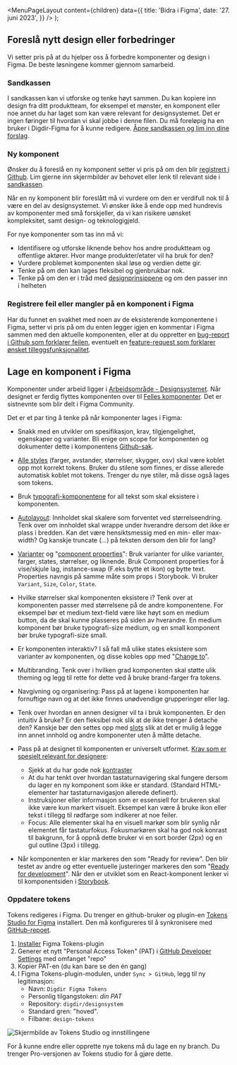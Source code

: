 
<Meta
  title='Bidra i Figma'
  description='Beskrivelse'
/>

  <MenuPageLayout
    content={children}
    data={{
      title: 'Bidra i Figma',
      date: '27. juni 2023',
    }}
  />
);

## Foreslå nytt design eller forbedringer

Vi setter pris på at du hjelper oss å forbedre komponenter og design i Figma. De beste løsningene kommer gjennom samarbeid.

### Sandkassen

I sandkassen kan vi utforske og tenke høyt sammen. Du kan kopiere inn design fra ditt produktteam, for eksempel et mønster, en komponent eller noe annet du har laget som kan være relevant for designsystemet. Det er ingen føringer til hvordan vi skal jobbe i denne filen. Du må foreløpig ha en bruker i Digdir-Figma for å kunne redigere. [Åpne sandkassen og lim inn dine forslag](https://www.figma.com/file/hCLf6YzvQF15WPFFpXqeJj/Sandkasse?type=design&node-id=1%3A4&mode=design&t=5bHSaO1ULo9gKrkK-1).

### Ny komponent

Ønsker du å foreslå en ny komponent setter vi pris på om den blir [registrert i Github](https://github.com/digdir/designsystem/issues/new?assignees=&labels=needs+prioritization%E2%9D%97%EF%B8%8F&projects=&template=3propose_a_new_component.yml). Lim gjerne inn skjermbilder av behovet eller lenk til relevant side i [sandkassen](https://www.figma.com/file/hCLf6YzvQF15WPFFpXqeJj/Sandkasse?type=design&node-id=1%3A4&mode=design&t=5bHSaO1ULo9gKrkK-1).

Når en ny komponent blir foreslått må vi vurdere om den er verdifull nok til å være en del av designsystemet. Vi ønsker ikke å ende opp med hundrevis av komponenter med små forskjeller, da vi kan risikere uønsket kompleksitet, samt design- og teknologigjeld.

For nye komponenter som tas inn må vi:

- Identifisere og utforske liknende behov hos andre produktteam og offentlige aktører. Hvor mange produkter/etater vil ha bruk for den?
- Vurdere problemet komponenten skal løse og verdien dette gir.
- Tenke på om den kan lages fleksibel og gjenbrukbar nok.
- Tenke på om den er i tråd med [designprinsippene](/grunnleggende/introduksjon/designprinsipper) og om den passer inn i helheten

### Registrere feil eller mangler på en komponent i Figma

Har du funnet en svakhet med noen av de eksisterende komponentene i Figma, setter vi pris på om du enten legger igjen en kommentar i Figma sammen med den aktuelle komponenten, eller at du oppretter en [bug-report i Github som forklarer feilen](https://github.com/digdir/designsystem/issues/new?assignees=&labels=%F0%9F%90%9B+bug&projects=&template=1bug_report.yml), eventuelt en [feature-request som forklarer ønsket tilleggsfunksjonalitet](https://github.com/digdir/designsystem/issues/new?assignees=&labels=%E2%9C%A8feature+request%2Cneeds+prioritization%E2%9D%97%EF%B8%8F&projects=&template=2feature_request.yml).

## Lage en komponent i Figma

Komponenter under arbeid ligger i [Arbeidsområde - Designsystemet](https://www.figma.com/file/V4dzf3m1sapmU048OQnu7L/Arbeidsomr%C3%A5de%3A-Felles-komponenter?type=design&node-id=0%3A1&mode=design&t=1A88PWT6a6wiI6dt-1). Når designet er ferdig flyttes komponenten over til [Felles komponenter](https://www.figma.com/file/vpM9dqqQPHqU6ogfKp5tlr/Felles-komponenter?type=design&node-id=503%3A3192&mode=design&t=NoWd7lRReSIFNcOx-1). Det er sistnevnte som blir delt i Figma Community.

Det er et par ting å tenke på når komponenter lages i Figma:

- Snakk med en utvikler om spesifikasjon, krav, tilgjengelighet, egenskaper og varianter. Bli enige om scope for komponenten og dokumenter dette i komponentens [Github-sak](https://github.com/orgs/digdir/projects/3/views/14).

- [Alle styles](https://docs.tokens.studio/available-tokens/available-tokens) (farger, avstander, størrelser, skygger, osv) skal være koblet opp mot korrekt tokens. Bruker du stilene som finnes, er disse allerede automatisk koblet mot tokens. Trenger du nye stiler, må disse også lages som tokens.

- Bruk [typografi-komponentene](https://www.figma.com/file/vpM9dqqQPHqU6ogfKp5tlr/Felles-komponenter?type=design&node-id=9219%3A49516&mode=design&t=kNm7x1CMRXwbfmP9-1) for all tekst som skal eksistere i komponenten.

- [Autolayout](https://help.figma.com/hc/en-us/articles/5731482952599-Using-auto-layout): Innholdet skal skalere som forventet ved størrelseendring. Tenk over om innholdet skal wrappe under hverandre dersom det ikke er plass i bredden. Kan det være hensiktsmessig med en min- eller max-width? Og kanskje truncate (...) på teksten dersom den blir for lang?

- [Varianter](https://help.figma.com/hc/en-us/articles/360056440594-Create-and-use-variants) og "[component properties](https://help.figma.com/hc/en-us/articles/5579474826519-Explore-component-properties)": Bruk varianter for ulike varianter, farger, states, størrelser, og liknende. Bruk Component properties for å vise/skjule lag, instance-swap (F.eks bytte et ikon) og bytte text. Properties navngis på samme måte som props i Storybook. Vi bruker `Variant`, `Size`, `Color`, `State`.

- Hvilke størrelser skal komponenten eksistere i? Tenk over at komponenten passer med størrelsene på de andre komponentene. For eksempel bør et medium text-field være like høyt som en medium button, da de skal kunne plasseres på siden av hverandre. En medium komponent bør bruke typografi-size medium, og en small komponent bør bruke typografi-size small.

- Er komponenten interaktiv? I så fall må ulike states eksistere som varianter av komponenten, og disse kobles opp med "[Change to](https://help.figma.com/hc/en-us/articles/360061175334-Create-interactive-components-with-variants)".

- Multibranding. Tenk over i hvilken grad komponenten skal støtte ulik theming og legg til rette for dette ved å bruke brand-farger fra tokens.

- Navgivning og organisering: Pass på at lagene i komponenten har fornuftige navn og at det ikke finnes unødvendige grupperinger eller lag.

- Tenk over hvordan en annen designer vil ta i bruk komponenten. Er den intuitiv å bruke? Er den fleksibel nok slik at de ikke trenger å detache den? Kanskje bør den settes opp med [slots](https://www.youtube.com/watch?v=FOGgsPz3UTk) slik at det er mulig å legge inn annet innhold og andre komponenter uten å måtte detache.

- Pass på at designet til komponenten er universelt utformet. [Krav som er spesielt relevant for designere](https://www.figma.com/file/V4dzf3m1sapmU048OQnu7L/Arbeidsomr%C3%A5de%3A-Felles-komponenter?type=design&node-id=349%3A45786&mode=design&t=6lrzQ94NOQl06gY2-1):

  - Sjekk at du har gode nok [kontraster](https://www.uutilsynet.no/regelverk/testprosedyrar-nettstader/709#suksesskriterium_143_kontrast)
  - At du har tenkt over hvordan tastaturnavigering skal fungere dersom du lager en ny komponent som ikke er standard. (Standard HTML-elementer har tastaturnavigasjon allerede definert).
  - Instruksjoner eller informasjon som er essensiell for brukeren skal ikke være kun markert visuelt. Eksempel kan være å bruke ikon eller tekst i tillegg til rødfarge som indikerer at noe feiler.
  - Focus: Alle elementer skal ha en visuell markør som blir synlig når elementet får tastaturfokus. Fokusmarkøren skal ha god nok konrast til bakgrunn, for å oppnå dette bruker vi en sort border (2px) og en gul outline (3px) i tillegg.

- Når komponenten er klar markeres den som "Ready for review". Den blir testet av andre og etter eventuelle justeringer markeres den som "[Ready for development](https://help.figma.com/hc/en-us/articles/15023124644247-Guide-to-Dev-Mode)". Når den er utviklet som en React-komponent lenker vi til komponentsiden i [Storybook](https://digdir.github.io/designsystem).

### Oppdatere tokens

Tokens redigeres i Figma. Du trenger en github-bruker og plugin-en [Tokens Studio for Figma](https://docs.tokens.studio/) installert. Den må konfigureres til å synkronisere med [GitHub-repoet](https://github.com/digdir/designsystem/edit/main/design-tokens/README.md).

1. [Installer](<https://www.figma.com/community/plugin/843461159747178978/Tokens-Studio-for-Figma-(Figma-Tokens)>) Figma Tokens-plugin
1. Generer et nytt "Personal Access Token" (PAT) i [GitHub Developer Settings](https://github.com/settings/tokens) med omfanget "repo"
1. Kopier PAT-en (du kan bare se den én gang)
1. I Figma Tokens-plugin-modulen, under `Sync > GitHub`, legg til ny legitimasjon:
   - Navn: `Digdir Figma Tokens`
   - Personlig tilgangstoken: _din PAT_
   - Repository: `digdir/designsystem`
   - Standard gren: "hoved".
   - Filbane: `design-tokens`

![Skjermbilde av Tokens Studio og innstillingene](/img/connect-tokens-studio-to-git.png)

For å kunne endre eller opprette nye tokens må du lage en ny branch. Du trenger Pro-versjonen av Tokens studio for å gjøre dette.

